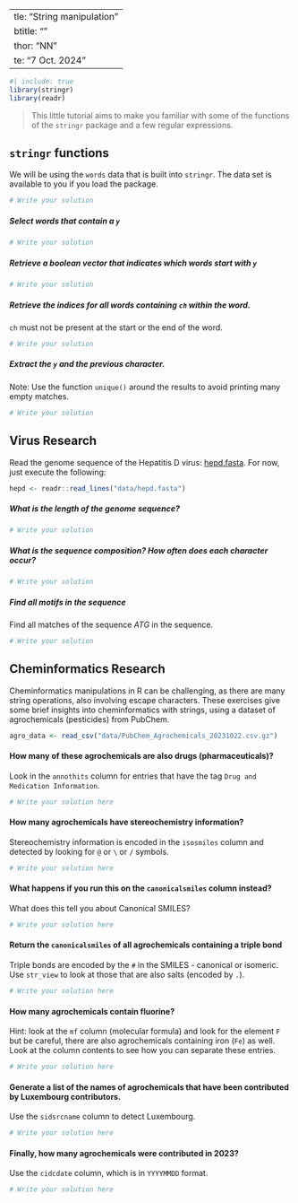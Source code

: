   ---
title: "String manipulation"
subtitle: ""
author: "NN"
date: "7 Oct. 2024"
---

```r
#| include: true
library(stringr)
library(readr)
```

> This little tutorial aims to make you familiar with some of the functions of the `stringr` package and a few regular expressions. 


## `stringr` functions 

We will be using the `words` data that is built into `stringr`. 
The data set is available to you if you load the package.

```r
# Write your solution
```


##### Select words that contain a `y`

```r
# Write your solution
```

##### Retrieve a boolean vector that indicates which words start with `y`


```r
# Write your solution
```

##### Retrieve the indices for all words containing `ch` within the word. 

`ch` must not be present at the start or the end of the word. 

```r
# Write your solution
```

##### Extract the `y` and the previous character.

Note: Use the function `unique()` around the results to avoid printing many empty matches.

```r
# Write your solution
```


## Virus Research 

Read the genome sequence of the Hepatitis D virus: [hepd.fasta](https://biostat2.uni.lu/practicals/data/hepd.fasta).
For now, just execute the following:

```r
hepd <- readr::read_lines("data/hepd.fasta")
```

##### What is the length of the genome sequence?

```r
# Write your solution
```

##### What is the sequence composition? How often does each character occur?

```r
# Write your solution
```

##### Find all motifs in the sequence

Find all matches of the sequence $ATG$ in the sequence. 

```r
# Write your solution
```



## Cheminformatics Research

Cheminformatics manipulations in R can be challenging, as there are many
string operations, also involving escape characters. 
These exercises give some brief insights into cheminformatics with strings, 
using a dataset of agrochemicals (pesticides) from PubChem. 

```r
agro_data <- read_csv("data/PubChem_Agrochemicals_20231022.csv.gz")
```


#### How many of these agrochemicals are also drugs (pharmaceuticals)?
Look in the `annothits` column for entries that have the tag 
`Drug and Medication Information`.

```r
# Write your solution here
```


#### How many agrochemicals have stereochemistry information?
Stereochemistry information is encoded in the `isosmiles` column and 
detected by looking for `@` or `\` or `/` symbols. 

```r
# Write your solution here
```


#### What happens if you run this on the `canonicalsmiles` column instead?
What does this tell you about Canonical SMILES?

```r
# Write your solution here
```


#### Return the `canonicalsmiles` of all agrochemicals containing a triple bond
Triple bonds are encoded by the `#` in the SMILES - canonical or isomeric.
Use `str_view` to look at those that are also salts (encoded by `.`).

```r
# Write your solution here
```


#### How many agrochemicals contain fluorine? 
Hint: look at the `mf` column
(molecular formula) and look for the element `F` but be careful, there
are also agrochemicals containing iron (`Fe`) as well. 
Look at the column contents to see how you can separate these entries. 

```r
# Write your solution here
```


#### Generate a list of the names of agrochemicals that have been contributed by Luxembourg contributors. 
Use the `sidsrcname` column to detect Luxembourg. 

```r
# Write your solution here
```


#### Finally, how many agrochemicals were contributed in 2023? 

Use the `cidcdate`
column, which is in `YYYYMMDD` format. 

```r
# Write your solution here
```


